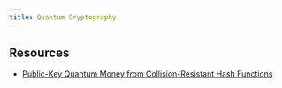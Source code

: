 ```yaml
---
title: Quantum Cryptography
---
```


## Resources

- [Public-Key Quantum Money from Collision-Resistant Hash Functions](https://eprint.iacr.org/2023/069)